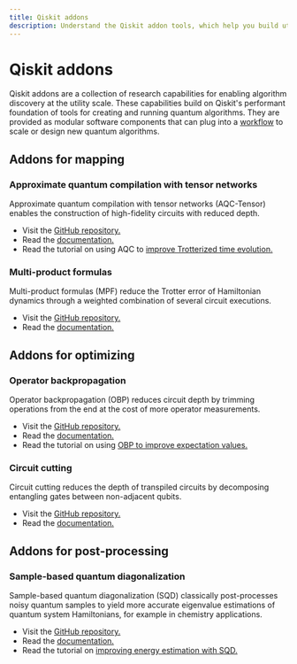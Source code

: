 ```yaml
---
title: Qiskit addons
description: Understand the Qiskit addon tools, which help you build utility-grade quantum workflows.
---
```


# Qiskit addons

Qiskit addons are a collection of research capabilities for enabling algorithm discovery at the utility scale. These capabilities build on Qiskit's performant foundation of tools for creating and running quantum algorithms. They are provided as modular software components that can plug into a [workflow](/docs/guides/intro-to-patterns) to scale or design new quantum algorithms.

## Addons for mapping

### Approximate quantum compilation with tensor networks

Approximate quantum compilation with tensor networks (AQC-Tensor) enables the construction of high-fidelity circuits with reduced depth.

- Visit the [GitHub repository.](https://github.com/Qiskit/qiskit-addon-aqc-tensor)
- Read the [documentation.](/docs/guides/qiskit-addons-aqc)
- Read the tutorial on using AQC to [improve Trotterized time evolution.](https://learning.quantum.ibm.com/tutorial/improved-trotterized-time-evolution-with-approximate-quantum-compilation)

### Multi-product formulas

Multi-product formulas (MPF) reduce the Trotter error of Hamiltonian dynamics through a weighted combination of several circuit executions.

- Visit the [GitHub repository.](https://github.com/Qiskit/qiskit-addon-mpf)
- Read the [documentation.](https://qiskit.github.io/qiskit-addon-mpf)

## Addons for optimizing

### Operator backpropagation

Operator backpropagation (OBP) reduces circuit depth by trimming operations from the end at the cost of more operator measurements.

- Visit the [GitHub repository.](https://github.com/Qiskit/qiskit-addon-obp)
- Read the [documentation.](/docs/guides/qiskit-addons-obp)
- Read the tutorial on using [OBP to improve expectation values.](https://learning.quantum.ibm.com/tutorial/improving-estimation-of-expectation-values-with-operator-backpropagation)

### Circuit cutting

Circuit cutting reduces the depth of transpiled circuits by decomposing entangling gates between non-adjacent qubits.

- Visit the [GitHub repository.](https://github.com/Qiskit/qiskit-addon-cutting)
- Read the [documentation.](https://qiskit.github.io/qiskit-addon-cutting)

##  Addons for post-processing

### Sample-based quantum diagonalization

Sample-based quantum diagonalization (SQD) classically post-processes noisy quantum samples to yield more accurate eigenvalue estimations of quantum system Hamiltonians, for example in chemistry applications.

- Visit the [GitHub repository.](https://github.com/Qiskit/qiskit-addon-sqd)
- Read the [documentation.](/docs/guides/qiskit-addons-sqd)
- Read the tutorial on [improving energy estimation with SQD.](https://learning.quantum.ibm.com/tutorial/improving-energy-estimation-of-a-fermionic-hamiltonian-with-sqd)
